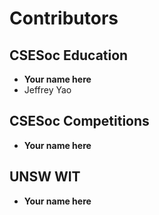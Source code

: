 # Contributors

## CSESoc Education

- **Your name here**
- Jeffrey Yao

## CSESoc Competitions

- **Your name here**

## UNSW WIT

- **Your name here**
